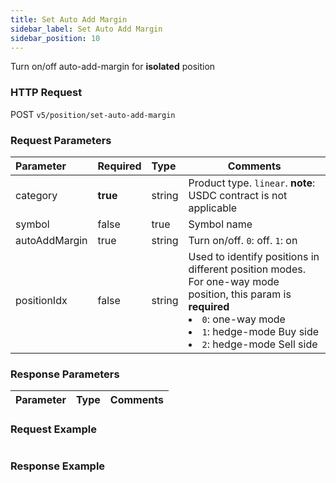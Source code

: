 ```yaml
---
title: Set Auto Add Margin
sidebar_label: Set Auto Add Margin
sidebar_position: 10
---
```


Turn on/off auto-add-margin for **isolated** position

### HTTP Request
POST `v5/position/set-auto-add-margin`

### Request Parameters
| Parameter | Required | Type | Comments|
|:----- |:-------|:-----|------ |
|category |**true** |string |Product type. `linear`. **note**: USDC contract is not applicable |
|symbol |false |true |Symbol name |
|autoAddMargin |true |string |Turn on/off. `0`: off. `1`: on |
|positionIdx |false |string |Used to identify positions in different position modes. For one-way mode position, this param is **required**<li>`0`: one-way mode</li><li>`1`: hedge-mode Buy side</li><li>`2`: hedge-mode Sell side</li>|

### Response Parameters
| Parameter | Type | Comments|
|:----- |:-----|----- |

### Request Example

<Tabs>
<TabItem value="console" label="Console">

```http
```

</TabItem>
</Tabs>

### Response Example

<Tabs>
<TabItem value="js linear" label="linear">

```javascript

```
</TabItem>
</Tabs>